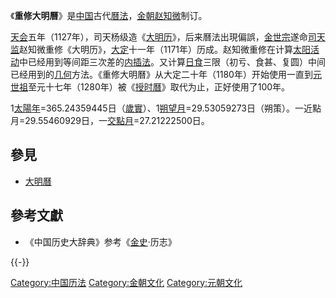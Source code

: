 《'''重修大明曆'''》是[[中国|中国]]古代[[曆法|曆法]]，[[金朝|金朝]][[赵知微|赵知微]]制订。

[[天会_(金朝)|天会]]五年（1127年），司天杨级造《[[大明曆_(楊級)|大明历]]》，后来曆法出現偏誤，[[金世宗|金世宗]]遂命[[司天监|司天监]]赵知微重修《大明历》，[[大定_(金朝)|大定]]十一年（1171年）历成。赵知微重修在计算[[太阳活动|太阳活动]]中已经用到等间距三次差的[[内插法|内插法]]。又计算[[日食|日食]]三限（初亏、食甚、复圆）中间已经用到的[[几何|几何]]方法。《重修大明曆》从大定二十年（1180年）开始使用一直到[[元世祖|元世祖]]至元十七年（1280年）被《[[授时曆|授时曆]]》取代为止，正好使用了100年。

1[[太陽年|太陽年]]=365.24359445日（[[歲實|歲實]]）、1[[朔望月|朔望月]]=29.53059273日（朔策）。一近點月=29.55460929日，一[[交點月|交點月]]=27.21222500日。

== 參見 ==
* [[大明曆|大明曆]]

== 參考文獻 ==
{{Reflist|2}}

* 《中国历史大辞典》参考《[[金史|金史]]·历志》

{{-}}
{{歷代中國曆法}}

[[Category:中国历法|Category:中国历法]]
[[Category:金朝文化|Category:金朝文化]]
[[Category:元朝文化|Category:元朝文化]]

{{astro-stub}}